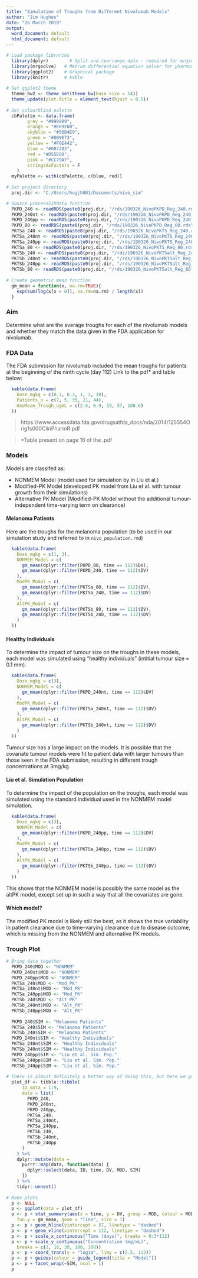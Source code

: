 ```yaml
---
title: "Simulation of Troughs from Different Nivolumab Models"
author: "Jim Hughes"
date: "26 March 2019"
output:
  word_document: default
  html_document: default
---
```

```r
# Load package libraries
  library(dplyr)	    # Split and rearrange data - required for mrgsolve
  library(mrgsolve)	  # Metrum differential equation solver for pharmacometrics
  library(ggplot2)    # Graphical package
  library(knitr)      # kable
  
# Set ggplot2 theme
  theme_bw2 <- theme_set(theme_bw(base_size = 14))
  theme_update(plot.title = element_text(hjust = 0.5))
  
# Set colourblind palette
  cbPalette <- data.frame(
		grey = "#999999",
		orange = "#E69F00",
		skyblue = "#56B4E9",
		green = "#009E73",
		yellow = "#F0E442",
		blue = "#0072B2",
		red = "#D55E00",
		pink = "#CC79A7",
		stringsAsFactors = F
	)  
  myPalette <- with(cbPalette, c(blue, red))
  
# Set project directory
  proj.dir <- "C:/Users/hugjh001/Documents/nivo_sim"

# Source processSIMdata function
  PKPD_240 <- readRDS(paste0(proj.dir, "/rds/190326_NivoPKPD_Reg_240.rds"))
  PKPD_240nt <- readRDS(paste0(proj.dir, "/rds/190326_NivoPKPD_Reg_240_notum.rds"))
  PKPD_240pp <- readRDS(paste0(proj.dir, "/rds/190326_NivoPKPD_Reg_240_PKPDpop.rds"))
  PKPD_80 <- readRDS(paste0(proj.dir, "/rds/190326_NivoPKPD_Reg_80.rds"))
  PKTSa_240 <- readRDS(paste0(proj.dir, "/rds/190326_NivoPKTS_Reg_240.rds"))
  PKTSa_240nt <- readRDS(paste0(proj.dir, "/rds/190326_NivoPKTS_Reg_240_notum.rds"))
  PKTSa_240pp <- readRDS(paste0(proj.dir, "/rds/190326_NivoPKTS_Reg_240_PKPDpop.rds"))
  PKTSa_80 <- readRDS(paste0(proj.dir, "/rds/190326_NivoPKTS_Reg_80.rds"))
  PKTSb_240 <- readRDS(paste0(proj.dir, "/rds/190326_NivoPKTSalt_Reg_240.rds"))
  PKTSb_240nt <- readRDS(paste0(proj.dir, "/rds/190326_NivoPKTSalt_Reg_240_notum.rds"))
  PKTSb_240pp <- readRDS(paste0(proj.dir, "/rds/190326_NivoPKTSalt_Reg_240_PKPDpop.rds"))
  PKTSb_80 <- readRDS(paste0(proj.dir, "/rds/190326_NivoPKTSalt_Reg_80.rds"))
  
# Create geometric mean function
  gm_mean = function(x, na.rm=TRUE){
    exp(sum(log(x[x > 0]), na.rm=na.rm) / length(x))
  }
```
### Aim
Determine what are the average troughs for each of the nivolumab models and
whether they match the data given in the FDA application for nivolumab.

### FDA Data
The FDA submission for nivolumab included the mean troughs for patients at the
beginning of the ninth cycle (day 112) Link to the pdf* and table below:

```r
  kable(data.frame(
    Dose_mgkg = c(0.1, 0.3, 1, 3, 10),
    Patients_n = c(7, 5, 35, 21, 44),
    GeoMean_Trough_ugmL = c(2.5, 6.9, 19, 57, 188.8)
  ))
```

> https://www.accessdata.fda.gov/drugsatfda_docs/nda/2014/125554Orig1s000ClinPharmR.pdf 

> *Table present on page 16 of the .pdf

### Models
Models are classifed as:

* NONMEM Model (model used for simulation by in Liu et al.)
* Modified-PK Model (developed PK model from Liu et al. with tumour growth from
their simulations)
* Alternative PK Model (Modified-PK Model without the additional 
tumour-independent time-varying term on clearance)

#### Melanoma Patients
Here are the troughs for the melanoma population (to be used in our simulation
study and referred to in `nivo_population.rmd`)

```r
  kable(data.frame(
    Dose_mgkg = c(1, 3),
    NONMEM_Model = c(
      gm_mean(dplyr::filter(PKPD_80, time == 112)$DV),
      gm_mean(dplyr::filter(PKPD_240, time == 112)$DV)
    ),
    ModPK_Model = c(
      gm_mean(dplyr::filter(PKTSa_80, time == 112)$DV),
      gm_mean(dplyr::filter(PKTSa_240, time == 112)$DV)
    ),
    AltPK_Model = c(
      gm_mean(dplyr::filter(PKTSb_80, time == 112)$DV),
      gm_mean(dplyr::filter(PKTSb_240, time == 112)$DV)
    )
  ))
```

#### Healthy Individuals
To determine the impact of tumour size on the troughs in these models, each
model was simulated using "healthy individuals" (intitial tumour size = 0.1 mm).

```r
  kable(data.frame(
    Dose_mgkg = c(3),
    NONMEM_Model = c(
      gm_mean(dplyr::filter(PKPD_240nt, time == 112)$DV)
    ),
    ModPK_Model = c(
      gm_mean(dplyr::filter(PKTSa_240nt, time == 112)$DV)
    ),
    AltPK_Model = c(
      gm_mean(dplyr::filter(PKTSb_240nt, time == 112)$DV)
    )
  ))
```

Tumour size has a large impact on the models. It is possible that the covariate
tumour models were fit to patient data with larger tumours than those seen in 
the FDA submission, resulting in different trough concentrations at 3mg/kg.

#### Liu et al. Simulation Population
To determine the impact of the population on the troughs, each model was 
simulated using the standard individual used in the NONMEM model simulation.

```r
  kable(data.frame(
    Dose_mgkg = c(3),
    NONMEM_Model = c(
      gm_mean(dplyr::filter(PKPD_240pp, time == 112)$DV)
    ),
    ModPK_Model = c(
      gm_mean(dplyr::filter(PKTSa_240pp, time == 112)$DV)
    ),
    AltPK_Model = c(
      gm_mean(dplyr::filter(PKTSb_240pp, time == 112)$DV)
    )
  ))
```

This shows that the NONMEM model is possibly the same model as the altPK model,
except set up in such a way that all the covariates are gone.

#### Which model?
The modified PK model is likely still the best, as it shows the true variability
in patient clearance due to time-varying clearance due to disease outcome, which
is missing from the NONMEM and alternative PK models.

### Trough Plot
```r
# Bring data together
  PKPD_240$MOD <- "NONMEM"
  PKPD_240nt$MOD <- "NONMEM"
  PKPD_240pp$MOD <- "NONMEM"
  PKTSa_240$MOD <- "Mod_PK"
  PKTSa_240nt$MOD <- "Mod_PK"
  PKTSa_240pp$MOD <- "Mod_PK"
  PKTSb_240$MOD <- "Alt_PK"
  PKTSb_240nt$MOD <- "Alt_PK"
  PKTSb_240pp$MOD <- "Alt_PK"
  
  PKPD_240$SIM <- "Melanoma Patients"
  PKTSa_240$SIM <- "Melanoma Patients"
  PKTSb_240$SIM <- "Melanoma Patients"
  PKPD_240nt$SIM <- "Healthy Individuals"
  PKTSa_240nt$SIM <- "Healthy Individuals"
  PKTSb_240nt$SIM <- "Healthy Individuals"
  PKPD_240pp$SIM <- "Liu et al. Sim. Pop."
  PKTSa_240pp$SIM <- "Liu et al. Sim. Pop."
  PKTSb_240pp$SIM <- "Liu et al. Sim. Pop."
  
# There is almost definitely a better way of doing this, but here we go
  plot_df <- tibble::tibble(
      ID_data = 1:9,
      data = list(
        PKPD_240,
        PKPD_240nt,
        PKPD_240pp,
        PKTSa_240,
        PKTSa_240nt,
        PKTSa_240pp,
        PKTSb_240,
        PKTSb_240nt,
        PKTSb_240pp
      )
    ) %>%
    dplyr::mutate(data = 
      purrr::map(data, function(data) {
        dplyr::select(data, ID, time, DV, MOD, SIM)
      })
    ) %>%
    tidyr::unnest()
  
# Make plots
  p <- NULL
  p <- ggplot(data = plot_df)
  p <- p + stat_summary(aes(x = time, y = DV, group = MOD, colour = MOD),
    fun.y = gm_mean, geom = "line", size = 1)
  p <- p + geom_hline(yintercept = 57, linetype = "dashed")
  p <- p + geom_vline(xintercept = 112, linetype = "dashed")
  p <- p + scale_x_continuous("Time (days)", breaks = 0:3*112)
  p <- p + scale_y_continuous("Concentration (mg/mL)",  
    breaks = c(3, 10, 30, 100, 300))
  p <- p + coord_trans(y = "log10", limy = c(2.5, 112))
  p <- p + guides(colour = guide_legend(title = "Model"))
  p <- p + facet_wrap(~SIM, ncol = 1)
  p
```
